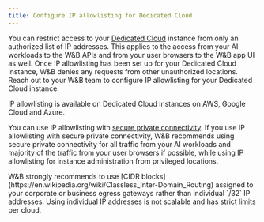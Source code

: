 ```yaml
---
title: Configure IP allowlisting for Dedicated Cloud
---
```


You can restrict access to your [Dedicated Cloud](/platform/hosting/hosting-options/dedicated_cloud) instance from only an authorized list of IP addresses. This applies to the access from your AI workloads to the W&B APIs and from your user browsers to the W&B app UI as well. Once IP allowlisting has been set up for your Dedicated Cloud instance, W&B denies any requests from other unauthorized locations. Reach out to your W&B team to configure IP allowlisting for your Dedicated Cloud instance.

IP allowlisting is available on Dedicated Cloud instances on AWS, Google Cloud and Azure.

You can use IP allowlisting with [secure private connectivity](./private-connectivity). If you use IP allowlisting with secure private connectivity, W&B recommends using secure private connectivity for all traffic from your AI workloads and majority of the traffic from your user browsers if possible, while using IP allowlisting for instance administration from privileged locations.

<Warning>
W&B strongly recommends to use [CIDR blocks](https://en.wikipedia.org/wiki/Classless_Inter-Domain_Routing) assigned to your corporate or business egress gateways rather than individual `/32` IP addresses. Using individual IP addresses is not scalable and has strict limits per cloud.
</Warning>
